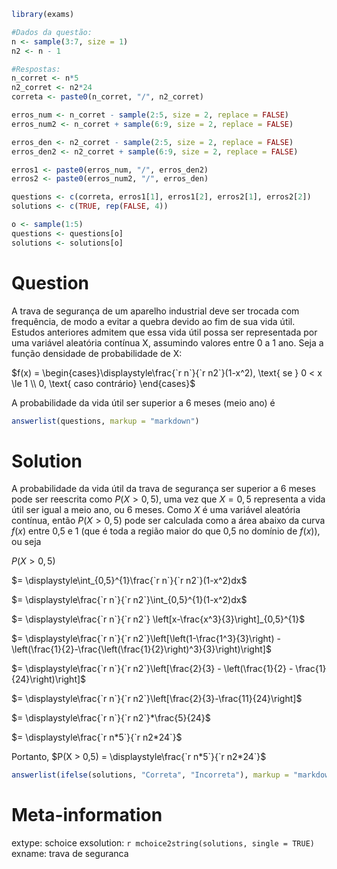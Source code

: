 ```r
library(exams)
```

```r
#Dados da questão:
n <- sample(3:7, size = 1)
n2 <- n - 1

#Respostas:
n_corret <- n*5
n2_corret <- n2*24
correta <- paste0(n_corret, "/", n2_corret)  

erros_num <- n_corret - sample(2:5, size = 2, replace = FALSE)
erros_num2 <- n_corret + sample(6:9, size = 2, replace = FALSE)

erros_den <- n2_corret - sample(2:5, size = 2, replace = FALSE)
erros_den2 <- n2_corret + sample(6:9, size = 2, replace = FALSE)

erros1 <- paste0(erros_num, "/", erros_den2)  
erros2 <- paste0(erros_num2, "/", erros_den)  

questions <- c(correta, erros1[1], erros1[2], erros2[1], erros2[2])
solutions <- c(TRUE, rep(FALSE, 4))

o <- sample(1:5)
questions <- questions[o]
solutions <- solutions[o]

```

Question
========

A trava de segurança de um aparelho industrial deve ser trocada com frequência, de modo a evitar a quebra devido ao fim de sua vida útil. Estudos anteriores admitem que essa vida útil possa ser representada por uma variável aleatória contínua X, assumindo valores entre 0 a 1 ano. Seja a função densidade de probabilidade de X:

$f(x) = \begin{cases}\displaystyle\frac{`r n`}{`r n2`}(1-x^2), \text{ se } 0 < x \le 1 \\ 0, \text{ caso contrário} \end{cases}$

A probabilidade da vida útil ser superior a 6 meses (meio ano) é

```r
answerlist(questions, markup = "markdown")
```

Solution
========

A probabilidade da vida útil da trava de segurança ser superior a 6 meses pode ser reescrita como $P(X > 0,5)$, uma vez que $X = 0,5$ representa a vida útil ser igual a meio ano, ou 6 meses. Como $X$ é uma variável aleatória contínua, então $P(X > 0,5)$ pode ser calculada como a área abaixo da curva $f(x)$ entre 0,5 e 1 (que é toda a região maior do que 0,5 no domínio de $f(x)$), ou seja

$P(X > 0,5)$

$= \displaystyle\int_{0,5}^{1}\frac{`r n`}{`r n2`}(1-x^2)dx$

$= \displaystyle\frac{`r n`}{`r n2`}\int_{0,5}^{1}(1-x^2)dx$

$= \displaystyle\frac{`r n`}{`r n2`} \left[x-\frac{x^3}{3}\right]_{0,5}^{1}$

$= \displaystyle\frac{`r n`}{`r n2`}\left[\left(1-\frac{1^3}{3}\right) - \left(\frac{1}{2}-\frac{\left(\frac{1}{2}\right)^3}{3}\right)\right]$

$= \displaystyle\frac{`r n`}{`r n2`}\left[\frac{2}{3} - \left(\frac{1}{2} - \frac{1}{24}\right)\right]$

$= \displaystyle\frac{`r n`}{`r n2`}\left[\frac{2}{3}-\frac{11}{24}\right]$

$= \displaystyle\frac{`r n`}{`r n2`}*\frac{5}{24}$

$= \displaystyle\frac{`r n*5`}{`r n2*24`}$


Portanto, $P(X > 0,5) = \displaystyle\frac{`r n*5`}{`r n2*24`}$


```r
answerlist(ifelse(solutions, "Correta", "Incorreta"), markup = "markdown")
```

Meta-information
================
extype: schoice
exsolution: `r mchoice2string(solutions, single = TRUE)`
exname: trava de seguranca